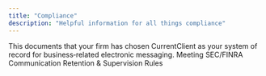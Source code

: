```yaml
---
title: "Compliance"
description: "Helpful information for all things compliance"
---
```


<Card title="Archiving Provider Acknowledgment" icon="sparkles" href="/pages/compliance/Archiving">
  This documents that your firm has chosen CurrentClient as your system of record for business‑related electronic messaging.
</Card>

<Card title="CurrentClient Compliance Documentation" icon="sparkles" href="/pages/compliance/CurrentClient">
  Meeting SEC/FINRA Communication Retention & Supervision Rules
</Card>